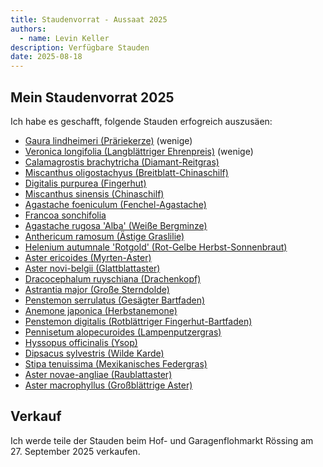 ```yaml
---
title: Staudenvorrat - Aussaat 2025
authors:
  - name: Levin Keller
description: Verfügbare Stauden
date: 2025-08-18
---
```


## Mein Staudenvorrat 2025

Ich habe es geschafft, folgende Stauden erfogreich auszusäen:

- [Gaura lindheimeri (Präriekerze)](/de/garden/plants/gaura-lindheimeri) (wenige)
- [Veronica longifolia (Langblättriger Ehrenpreis)](/de/garden/plants/veronica-longifolia) (wenige)
- [Calamagrostis brachytricha (Diamant-Reitgras)](/de/garden/plants/calamagrostis-brachytricha)
- [Miscanthus oligostachyus (Breitblatt-Chinaschilf)](/de/garden/plants/miscanthus-oligostachyus)
- [Digitalis purpurea (Fingerhut)](/de/garden/plants/digitalis-purpurea)
- [Miscanthus sinensis (Chinaschilf)](/de/garden/plants/miscanthus-sinensis)
- [Agastache foeniculum (Fenchel-Agastache)](/de/garden/plants/agastache-foeniculum)
- [Francoa sonchifolia](/de/garden/plants/francoa-sonchifolia)
- [Agastache rugosa 'Alba' (Weiße Bergminze)](/de/garden/plants/agastache-rugosa-alba)
- [Anthericum ramosum (Ästige Graslilie)](/de/garden/plants/anthericum-ramosum)
- [Helenium autumnale 'Rotgold' (Rot-Gelbe Herbst-Sonnenbraut)](/de/garden/plants/helenium-autumnale-rotgold-hybriden)
- [Aster ericoides (Myrten-Aster)](/de/garden/plants/aster-ericoides)
- [Aster novi-belgii (Glattblattaster)](/de/garden/plants/aster-novi-belgii)
- [Dracocephalum ruyschiana (Drachenkopf)](/de/garden/plants/dracocephalum-ruyschiana)
- [Astrantia major (Große Sterndolde)](/de/garden/plants/astrantia-major)
- [Penstemon serrulatus (Gesägter Bartfaden)](/de/garden/plants/penstemon-serrulatus)
- [Anemone japonica (Herbstanemone)](/de/garden/plants/anemone-japonica)
- [Penstemon digitalis (Rotblättriger Fingerhut-Bartfaden)](/de/garden/plants/penstemon-digitalis-husker-red)
- [Pennisetum alopecuroides (Lampenputzergras)](/de/garden/plants/pennisetum-alopecuroides)
- [Hyssopus officinalis (Ysop)](/de/garden/plants/hyssopus-officinale)
- [Dipsacus sylvestris (Wilde Karde)](/de/garden/plants/dipsacus-sylvestris)
- [Stipa tenuissima (Mexikanisches Federgras)](/de/garden/plants/stipa-tenuissima)
- [Aster novae-angliae (Raublattaster)](/de/garden/plants/aster-novae-angliae)
- [Aster macrophyllus (Großblättrige Aster)](/de/garden/plants/aster-macrophyllus)

## Verkauf

Ich werde teile der Stauden beim Hof- und Garagenflohmarkt Rössing am 27.
September 2025 verkaufen.
